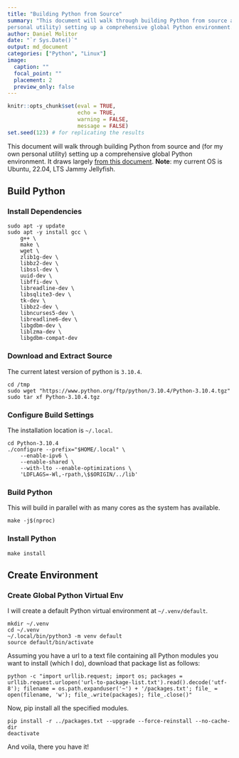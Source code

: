 ```yaml
---
title: "Building Python from Source"
summary: "This document will walk through building Python from source and (for my own
personal utility) setting up a comprehensive global Python environment."
author: Daniel Molitor
date: "`r Sys.Date()`"
output: md_document
categories: ["Python", "Linux"]
image:
  caption: ""
  focal_point: ""
  placement: 2
  preview_only: false
---
```


```r
knitr::opts_chunk$set(eval = TRUE,
                      echo = TRUE,
                      warning = FALSE,
                      message = FALSE)
set.seed(123) # for replicating the results
```

This document will walk through building Python from source and (for my own
personal utility) setting up a comprehensive global Python environment. It draws
largely [from this document](https://tttapa.github.io/Pages/Ubuntu/Software-Installation/Python.html). **Note**: my current OS is Ubuntu, 22.04, LTS Jammy Jellyfish.

## Build Python

### Install Dependencies
```
sudo apt -y update
sudo apt -y install gcc \
    g++ \
    make \
    wget \
    zlib1g-dev \
    libbz2-dev \
    libssl-dev \
    uuid-dev \
    libffi-dev \
    libreadline-dev \
    libsqlite3-dev \
    tk-dev \
    libbz2-dev \
    libncurses5-dev \
    libreadline6-dev \
    libgdbm-dev \
    liblzma-dev \
    libgdbm-compat-dev
```

### Download and Extract Source
The current latest version of python is `3.10.4`.
```shell
cd /tmp
sudo wget "https://www.python.org/ftp/python/3.10.4/Python-3.10.4.tgz"
sudo tar xf Python-3.10.4.tgz
```

### Configure Build Settings
The installation location is `~/.local`.
```
cd Python-3.10.4
./configure --prefix="$HOME/.local" \
    --enable-ipv6 \
    --enable-shared \
    --with-lto --enable-optimizations \
    'LDFLAGS=-Wl,-rpath,\$$ORIGIN/../lib'
```

### Build Python
This will build in parallel with as many cores as the system has available.
```
make -j$(nproc)
```

### Install Python
```
make install
```

## Create Environment

### Create Global Python Virtual Env
I will create a default Python virtual environment at `~/.venv/default`.
```
mkdir ~/.venv
cd ~/.venv
~/.local/bin/python3 -m venv default
source default/bin/activate
```

Assuming you have a url to a text file containing all Python modules you want to
install (which I do), download that package list as follows:
```
python -c "import urllib.request; import os; packages = urllib.request.urlopen('url-to-package-list.txt').read().decode('utf-8'); filename = os.path.expanduser('~') + '/packages.txt'; file_ = open(filename, 'w'); file_.write(packages); file_.close()"
```

Now, pip install all the specified modules.
```
pip install -r ../packages.txt --upgrade --force-reinstall --no-cache-dir
deactivate
```

And voila, there you have it!